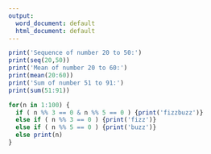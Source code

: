 ---
output:
  word_document: default
  html_document: default
---
```{r}
print('Sequence of number 20 to 50:')
print(seq(20,50))
print('Mean of number 20 to 60:')
print(mean(20:60))
print('Sum of number 51 to 91:')
print(sum(51:91))
```
```{r}
for(n in 1:100) {
  if ( n %% 3 == 0 & n %% 5 == 0 ) {print('fizzbuzz')}
  else if ( n %% 3 == 0 ) {print('fizz')}
  else if ( n %% 5 == 0 ) {print('buzz')}
  else print(n)
}
```

